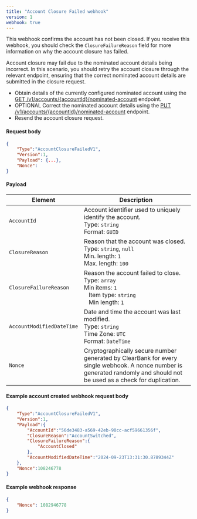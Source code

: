 ```yaml
---
title: "Account Closure Failed webhook"
version: 1
webhook: true
---
```


This webhook confirms the account has not been closed. If you receive this webhook, you should check the `ClosureFailureReason` field for more information on why the account closure has failed.

Account closure may fail due to the nominated account details being incorrect. In this scenario, you should retry the account closure through the relevant endpoint, ensuring that the correct nominated account details are submitted in the closure request.

- Obtain details of the currently configured nominated account using the [GET /v1/accounts/{accountId}/nominated-account](#get-a-nominated-account) endpoint.
- OPTIONAL Correct the nominated account details using the [PUT /v1/accounts/{accountId}/nominated-account](#set-a-nominated-account) endpoint.
- Resend the account closure request.

#### Request body

```json
{
    "Type":"AccountClosureFailedV1",
    "Version":1,
    "Payload": {...},
    "Nonce":
}
```


#### Payload
| Element                   | Description  |
|---------------------------|--------------|
| `AccountId`               | Account identifier used to uniquely identify the  account. <br /> Type: `string` <br /> Format: `GUID` |
| `ClosureReason`           | Reason that the account was closed. <br /> Type: `string`, `null`<br />Min. length: `1`<br /> Max. length: `100`  |
| `ClosureFailureReason`    | Reason the account failed to close. <br />Type: `array`<br />Min items: `1`<br /> &nbsp;&nbsp;&nbsp;Item type: `string`<br />&nbsp;&nbsp;&nbsp;Min length: `1`<br />|
| `AccountModifiedDateTime` | Date and time the account was last modified.<br /> Type: `string` <br /> Time Zone: `UTC` <br /> Format: `DateTime` |
| `Nonce`                   | Cryptographically secure number generated by ClearBank for every single webhook. A nonce number is generated randomly and should not be used as a check for duplication.|

#### Example account created webhook request body

```json
{
    "Type":"AccountClosureFailedV1",
    "Version":1,
    "Payload":{
        "AccountId":"56de3483-a569-42eb-90cc-acf59661356f",
        "ClosureReason":"AccountSwitched",
        "ClosureFailureReason":{
            "AccountClosed"
        },
        "AccountModifiedDateTime":"2024-09-23T13:31:30.8789344Z"
    },
    "Nonce":108246778
}
```

#### Example webhook response

```json
{
    "Nonce": 1082946778
}
```
